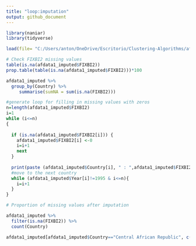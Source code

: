 ```yaml
---
title: "loop:imputation"
output: github_document
---
```



```r
library(naniar)
library(tidyverse)
```

```r

load(file= "C:/Users/anton/OneDrive/Escritorio/Clustering-Algorithms/afdata1_imputed.Rdata")
```


```r
# Check FIXBI2 missing values
table(is.na(afdata1_imputed$FIXBI2))
prop.table(table(is.na(afdata1_imputed$FIXBI2)))*100
```

```r
afdata1_imputed %>% 
  group_by(Country) %>% 
     summarise(sumNA = sum(is.na(FIXBI2)))
```

```r
#generate loop for filling in missing values with zeros
n=length(afdata1_imputed$FIXBI2)
i=1
while (i<=n)
{
  
  if (is.na(afdata1_imputed$FIXBI2[i])) {
    afdata1_imputed$FIXBI2[i] <-0
    i=i+1
    next
  }
  
  print(paste (afdata1_imputed$Country[i], " : ",afdata1_imputed$FIXBI2[i]))
  #move to the next country
  while (afdata1_imputed$Year[i]!=1995 & i<=n){
    i=i+1
  }
}

```


```r
# Proportion of missing values after imputation

afdata1_imputed %>% 
  filter(is.na(FIXBI2)) %>% 
  count(Country)
```

```r
afdata1_imputed[afdata1_imputed$Country=="Central African Republic", c("Country","Year", "FIXBI2")]
```

